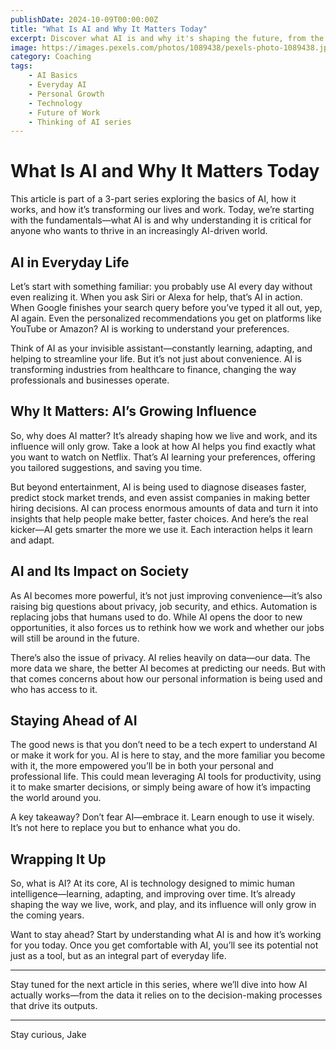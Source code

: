 ```yaml
---
publishDate: 2024-10-09T00:00:00Z
title: "What Is AI and Why It Matters Today"
excerpt: Discover what AI is and why it's shaping the future, from the way you shop to the way you work.
image: https://images.pexels.com/photos/1089438/pexels-photo-1089438.jpeg
category: Coaching
tags:
    - AI Basics
    - Everyday AI
    - Personal Growth
    - Technology
    - Future of Work
    - Thinking of AI series
---
```


# What Is AI and Why It Matters Today

This article is part of a 3-part series exploring the basics of AI, how it works, and how it’s transforming our lives and work. Today, we’re starting with the fundamentals—what AI is and why understanding it is critical for anyone who wants to thrive in an increasingly AI-driven world.

## AI in Everyday Life

Let’s start with something familiar: you probably use AI every day without even realizing it. When you ask Siri or Alexa for help, that’s AI in action. When Google finishes your search query before you’ve typed it all out, yep, AI again. Even the personalized recommendations you get on platforms like YouTube or Amazon? AI is working to understand your preferences.

Think of AI as your invisible assistant—constantly learning, adapting, and helping to streamline your life. But it’s not just about convenience. AI is transforming industries from healthcare to finance, changing the way professionals and businesses operate.

## Why It Matters: AI’s Growing Influence

So, why does AI matter? It’s already shaping how we live and work, and its influence will only grow. Take a look at how AI helps you find exactly what you want to watch on Netflix. That’s AI learning your preferences, offering you tailored suggestions, and saving you time.

But beyond entertainment, AI is being used to diagnose diseases faster, predict stock market trends, and even assist companies in making better hiring decisions. AI can process enormous amounts of data and turn it into insights that help people make better, faster choices. And here’s the real kicker—AI gets smarter the more we use it. Each interaction helps it learn and adapt.

## AI and Its Impact on Society

As AI becomes more powerful, it’s not just improving convenience—it’s also raising big questions about privacy, job security, and ethics. Automation is replacing jobs that humans used to do. While AI opens the door to new opportunities, it also forces us to rethink how we work and whether our jobs will still be around in the future.

There’s also the issue of privacy. AI relies heavily on data—our data. The more data we share, the better AI becomes at predicting our needs. But with that comes concerns about how our personal information is being used and who has access to it.

## Staying Ahead of AI

The good news is that you don’t need to be a tech expert to understand AI or make it work for you. AI is here to stay, and the more familiar you become with it, the more empowered you’ll be in both your personal and professional life. This could mean leveraging AI tools for productivity, using it to make smarter decisions, or simply being aware of how it’s impacting the world around you.

A key takeaway? Don’t fear AI—embrace it. Learn enough to use it wisely. It’s not here to replace you but to enhance what you do.

## Wrapping It Up

So, what is AI? At its core, AI is technology designed to mimic human intelligence—learning, adapting, and improving over time. It’s already shaping the way we live, work, and play, and its influence will only grow in the coming years.

Want to stay ahead? Start by understanding what AI is and how it’s working for you today. Once you get comfortable with AI, you’ll see its potential not just as a tool, but as an integral part of everyday life.

---

Stay tuned for the next article in this series, where we’ll dive into how AI actually works—from the data it relies on to the decision-making processes that drive its outputs.

---

Stay curious,
Jake
